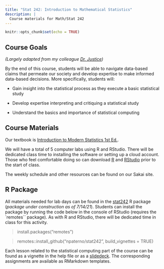 ```yaml
---
title: "Stat 242: Introduction to Mathematical Statistics"
description: | 
  Course materials for Math/Stat 242
---
```


```r
knitr::opts_chunk$set(echo = TRUE)
```

## Course Goals
*(Largely adapted from my colleague [Dr. Justice](https://sites.google.com/plu.edu/njustice/courses/stat-242?authuser=0))*

By the end of this course, students will be able to navigate data-based claims that permeate our society and develop expertise to make informed data-based decisions. More specifically, students will:

* Gain insight into the statistical process as they execute a basic statistical study

* Develop expertise interpreting and critiquing a statistical study

* Understand the basics and importance of statistical computing

## Course Materials

Our textbook is [Introduction to Modern Statistics 1st Ed.](https://openintro-ims.netlify.app/index.html).

We will have a total of 5 computer labs using R and RStudio. There will be dedicated class time to installing the software or setting up a cloud account. Those who feel comfortable doing so can download [R](https://cran.r-project.org) and [RStudio](https://www.rstudio.com/download) prior to the start of class.

The weekly schedule and other resources can be found on our Sakai site. 

## R Package 
All materials needed for lab days can be found in the [stat242](https://www.github.com/npaterno/stat242) R package (*package under construction as of 7/14/21*). Students can install the package by running the code below in the console of RStudio (requires the `remotes`` package). As with R and RStudio, there will be dedicated time in class for this activity. 

> install.packages("remotes")

> remotes::install_github("npaterno/stat242", build_vignettes = TRUE)

Each lesson related to the statistical computing part of the course can be found as a vignette in the help file or as a [slidedeck](https://npaterno.github.io/left_coast_stats/slides). The corresponding assignments are available as RMarkdown templates.